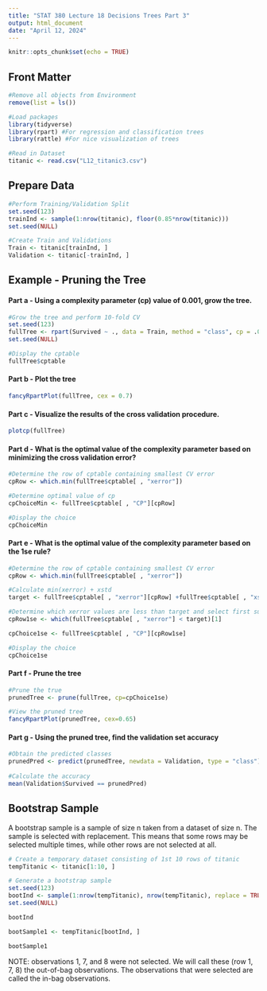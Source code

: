 ```yaml
---
title: "STAT 380 Lecture 18 Decisions Trees Part 3"
output: html_document
date: "April 12, 2024"
---
```


```r
knitr::opts_chunk$set(echo = TRUE)
```

## Front Matter
```r
#Remove all objects from Environment
remove(list = ls())

#Load packages
library(tidyverse)
library(rpart) #For regression and classification trees
library(rattle) #For nice visualization of trees

#Read in Dataset
titanic <- read.csv("L12_titanic3.csv")
```


## Prepare Data
```r
#Perform Training/Validation Split
set.seed(123)
trainInd <- sample(1:nrow(titanic), floor(0.85*nrow(titanic)))
set.seed(NULL)

#Create Train and Validations
Train <- titanic[trainInd, ]
Validation <- titanic[-trainInd, ]
```

## Example -  Pruning the Tree
#### Part a - Using a complexity parameter (cp) value of 0.001, grow the tree. 
```r
#Grow the tree and perform 10-fold CV
set.seed(123)
fullTree <- rpart(Survived ~ ., data = Train, method = "class", cp = .001, xval = 10)
set.seed(NULL)

#Display the cptable
fullTree$cptable
```

#### Part b - Plot the tree
```r
fancyRpartPlot(fullTree, cex = 0.7)
```

#### Part c - Visualize the results of the cross validation procedure. 
```r
plotcp(fullTree)
```

#### Part d - What is the optimal value of the complexity parameter based on minimizing the cross validation error? 
```r
#Determine the row of cptable containing smallest CV error
cpRow <- which.min(fullTree$cptable[ , "xerror"])

#Determine optimal value of cp 
cpChoiceMin <- fullTree$cptable[ , "CP"][cpRow]

#Display the choice
cpChoiceMin
```

#### Part e - What is the optimal value of the complexity parameter based on the 1se rule?
```r
#Determine the row of cptable containing smallest CV error
cpRow <- which.min(fullTree$cptable[ , "xerror"])

#Calculate min(xerror) + xstd
target <- fullTree$cptable[ , "xerror"][cpRow] +fullTree$cptable[ , "xstd"][cpRow]

#Determine which xerror values are less than target and select first such value
cpRow1se <- which(fullTree$cptable[ , "xerror"] < target)[1]

cpChoice1se <- fullTree$cptable[ , "CP"][cpRow1se]

#Display the choice
cpChoice1se
```

#### Part f - Prune the tree
```r
#Prune the true
prunedTree <- prune(fullTree, cp=cpChoice1se)

#View the pruned tree
fancyRpartPlot(prunedTree, cex=0.65)
```

#### Part g - Using the pruned tree, find the validation set accuracy
```r
#Obtain the predicted classes
prunedPred <- predict(prunedTree, newdata = Validation, type = "class")
  
#Calculate the accuracy
mean(Validation$Survived == prunedPred)
```


## Bootstrap Sample
A bootstrap sample is a sample of size n taken from a dataset of size n. The sample is selected with replacement. This means that some rows may be selected multiple times, while other rows are not selected at all.

```r
# Create a temporary dataset consisting of 1st 10 rows of titanic
tempTitanic <- titanic[1:10, ]

# Generate a bootstrap sample
set.seed(123)
bootInd <- sample(1:nrow(tempTitanic), nrow(tempTitanic), replace = TRUE)
set.seed(NULL)

bootInd

bootSample1 <- tempTitanic[bootInd, ]

bootSample1
```

NOTE: observations 1, 7, and 8 were not selected. We will call these (row 1, 7, 8) the out-of-bag observations. The observations that were selected are called the in-bag observations. 

